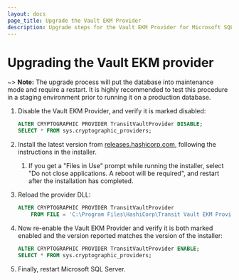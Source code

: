 ```yaml
---
layout: docs
page_title: Upgrade the Vault EKM Provider
description: Upgrade steps for the Vault EKM Provider for Microsoft SQL Server.
---
```


# Upgrading the Vault EKM provider

~> **Note:** The upgrade process will put the database into maintenance mode and
    require a restart. It is highly recommended to test this procedure in a
    staging environment prior to running it on a production database.

1. Disable the Vault EKM Provider, and verify it is marked disabled:

    ```sql
    ALTER CRYPTOGRAPHIC PROVIDER TransitVaultProvider DISABLE;
    SELECT * FROM sys.cryptographic_providers;
    ```

1. Install the latest version from [releases.hashicorp.com][releases], following
  the instructions in the installer.
    1. If you get a "Files in Use" prompt while running the installer, select
      "Do not close applications. A reboot will be required", and restart
      after the installation has completed.
1. Reload the provider DLL:

    ```sql
    ALTER CRYPTOGRAPHIC PROVIDER TransitVaultProvider
        FROM FILE = 'C:\Program Files\HashiCorp\Transit Vault EKM Provider\TransitVaultEKM.dll';
    ```

1. Now re-enable the Vault EKM Provider and verify it is both marked enabled
  and the version reported matches the version of the installer:

    ```sql
    ALTER CRYPTOGRAPHIC PROVIDER TransitVaultProvider ENABLE;
    SELECT * FROM sys.cryptographic_providers;
    ```

1. Finally, restart Microsoft SQL Server.

[releases]: https://releases.hashicorp.com/vault-mssql-ekm-provider/
